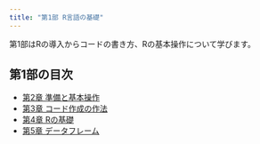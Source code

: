 ```yaml
---
title: "第1部 R言語の基礎"
---
```



第1部はRの導入からコードの書き方、Rの基本操作について学びます。


## 第1部の目次

- [第2章 準備と基本操作](chap02_intro.html)
- [第3章 コード作成の作法](chap03_code.html)
- [第4章 Rの基礎](chap04_R.html)
- [第5章 データフレーム](chap04_dataframe.html)
